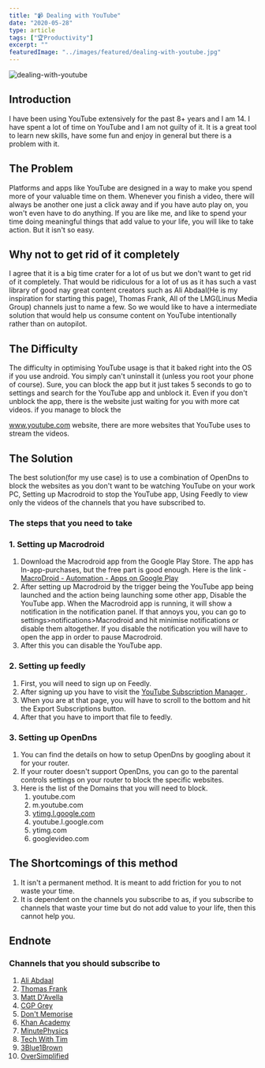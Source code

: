 ```yaml
---
title: "📹 Dealing with YouTube"
date: "2020-05-28"
type: article
tags: ["🏆Productivity"]
excerpt: ""
featuredImage: "../images/featured/dealing-with-youtube.jpg"
---
```


![dealing-with-youtube](../images/featured/dealing-with-youtube.jpg)

## Introduction

I have been using YouTube extensively for the past 8+ years and I am 14. I
have spent a lot of time on YouTube and I am not guilty of it. It is a great
tool to learn new skills, have some fun and enjoy in general but there is a
problem with it.

## The Problem

Platforms and apps like YouTube are designed in a way to make you spend more
of your valuable time on them. Whenever you finish a video, there will always
be another one just a click away and if you have auto play on, you won&#39;t
even have to do anything. If you are like me, and like to spend your time
doing meaningful things that add value to your life, you will like to take
action. But it isn&#39;t so easy.

## Why not to get rid of it completely

I agree that it is a big time crater for a lot of us but we don&#39;t want to
get rid of it completely. That would be ridiculous for a lot of us as it has
such a vast library of good nay great content creators such as Ali Abdaal(He
is my inspiration for starting this page), Thomas Frank, All of the LMG(Linus
Media Group) channels just to name a few. So we would like to have a
intermediate solution that would help us consume content on YouTube
intentionally rather than on autopilot.

## The Difficulty

The difficulty in optimising YouTube usage is that it baked right into the OS
if you use android. You simply can&#39;t uninstall it (unless you root your
phone of course). Sure, you can block the app but it just takes 5 seconds to
go to settings and search for the YouTube app and unblock it. Even if you
don&#39;t unblock the app, there is the website just waiting for you with more
cat videos. if you manage to block the

<a href="http://www.youtube.com">www.youtube.com</a> website, there are more websites
that YouTube uses to stream the videos.

## The Solution

The best solution(for my use case) is to use a combination of OpenDns to block
the websites as you don&#39;t want to be watching YouTube on your work PC,
Setting up Macrodroid to stop the YouTube app, Using Feedly to view only the
videos of the channels that you have subscribed to.

### The steps that you need to take

<h3 id="Macrodroid">1. Setting up Macrodroid</h3>
<ol>
  <li>
    Download the Macrodroid app from the Google Play Store. The app has
    In-app-purchases, but the free part is good enough. Here is the link -
    <a href="https://play.google.com/store/apps/details?id=com.arlosoft.macrodroid&amp;hl=en_IN">
      MacroDroid - Automation - Apps on Google Play
    </a>
  </li>
  <li>
    After setting up Macrodroid by the trigger being the YouTube app being
    launched and the action being launching some other app, Disable the YouTube
    app. When the Macrodroid app is running, it will show a notification in the
    notification panel. If that annoys you, you can go to
    settings&gt;notifications&gt;Macrodroid and hit minimise notifications or
    disable them altogether. If you disable the notification you will have to
    open the app in order to pause Macrodroid.
  </li>
  <li>After this you can disable the YouTube app.</li>
</ol>
<h3>2. Setting up feedly</h3>
<ol>
  <li>First, you will need to sign up on Feedly.</li>
  <li>
    After signing up you have to visit the
    <a href="https://www.youtube.com/subscription_manager">
      YouTube Subscription Manager
    </a>.
  </li>
  <li>
    When you are at that page, you will have to scroll to the bottom and hit the
    Export Subscriptions button.
  </li>
  <li>After that you have to import that file to feedly.</li>
</ol>
<h3>3. Setting up OpenDns</h3>
<ol>
  <li>
    You can find the details on how to setup OpenDns by googling about it for
    your router.
  </li>
  <li>
    If your router doesn&#39;t support OpenDns, you can go to the parental
    controls settings on your router to block the specific websites.
  </li>
  <li>
    Here is the list of the Domains that you will need to block.
    <ol>
      <li>youtube.com</li>
      <li>m.youtube.com</li>
      <li>
        <a href="http://ytimg.l.google.com/">ytimg.l.google.com</a>
      </li>
      <li>youtube.I.google.com</li>
      <li>ytimg.com</li>
      <li>googlevideo.com</li>
    </ol>
  </li>
</ol>

## The Shortcomings of this method

<ol>
  <li>
    It isn&#39;t a permanent method. It is meant to add friction for you to not
    waste your time.
  </li>
  <li>
    It is dependent on the channels you subscribe to as, if you subscribe to
    channels that waste your time but do not add value to your life, then this
    cannot help you.
  </li>
</ol>

## Endnote

### Channels that you should subscribe to

<ol>
  <li>
    <a href="https://www.youtube.com/channel/UCoOae5nYA7VqaXzerajD0lg">
      Ali Abdaal
    </a>
  </li>
  <li>
    <a href="https://www.youtube.com/channel/UCG-KntY7aVnIGXYEBQvmBAQ">
      Thomas Frank
    </a>
  </li>
  <li>
    <a href="https://www.google.com/url?sa=t&amp;rct=j&amp;q=&amp;esrc=s&amp;source=web&amp;cd=&amp;cad=rja&amp;uact=8&amp;ved=2ahUKEwjk2ainytjpAhWHzjgGHcqXDU8QFjAAegQICRAB&amp;url=https%3A%2F%2Fwww.youtube.com%2Fuser%2FCGPGrey&amp;usg=AOvVaw2fOAlpqr_wqeClCYsJdocB">
      Matt D&#39;Avella
    </a>
  </li>
  <li>
    <a href="https://www.google.com/url?sa=t&amp;rct=j&amp;q=&amp;esrc=s&amp;source=web&amp;cd=&amp;cad=rja&amp;uact=8&amp;ved=2ahUKEwjk2ainytjpAhWHzjgGHcqXDU8QFjAAegQICRAB&amp;url=https%3A%2F%2Fwww.youtube.com%2Fuser%2FCGPGrey&amp;usg=AOvVaw2fOAlpqr_wqeClCYsJdocB">
      CGP Grey
    </a>
  </li>
  <li>
    <a href="https://www.youtube.com/channel/UCiTjCIT_9EXV1Wp1cY0zaUA">
      Don&#39;t Memorise
    </a>
  </li>
  <li>
    <a href="https://www.youtube.com/channel/UC4a-Gbdw7vOaccHmFo40b9g">
      Khan Academy
    </a>
  </li>
  <li>
    <a href="https://www.youtube.com/channel/UCUHW94eEFW7hkUMVaZz4eDg">
      MinutePhysics
    </a>
  </li>
  <li>
    <a href="https://www.youtube.com/channel/UC4JX40jDee_tINbkjycV4Sg">
      Tech With Tim
    </a>
  </li>
  <li>
    <a href="https://www.youtube.com/channel/UCYO_jab_esuFRV4b17AJtAw">
      3Blue1Brown
    </a>
  </li>
  <li>
    <a href="https://www.youtube.com/channel/UCNIuvl7V8zACPpTmmNIqP2A">
      OverSimplified
    </a>
  </li>
</ol>

